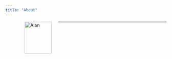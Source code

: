 ```yaml
---
title: "About"
---
```



<figure>

<img src="./images/LasWebPic.png" alt="Alan" align="left" hspace="20" style="width:85px;height:100px;">
</figure>





* * * 
